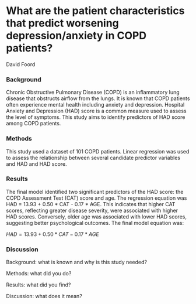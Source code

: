 # What are the patient characteristics that predict worsening depression/anxiety in COPD patients? 

David Foord

### Background
Chronic Obstructive Pulmonary Disease (COPD) is an inflammatory lung disease
that obstructs airflow from the lungs. It is known that COPD patients often
experience mental health including anxiety and depression. Hospital 
Anxiety and Depression (HAD) score is a common measure used to assess the
level of symptoms. This study aims to identify predictors of HAD score among 
COPD patients.

### Methods

This study used a dataset of 101 COPD patients. Linear regression was used to
assess the relationship between several candidate predictor variables and HAD 
and HAD score.

### Results

The final model identified two significant predictors of the HAD score: the COPD
Assessment Test (CAT) score and age. The regression equation was HAD = 13.93 +
0.50 * CAT - 0.17 * AGE. This indicates that higher CAT scores, reflecting
greater disease severity, were associated with higher HAD scores. Conversely,
older age was associated with lower HAD scores, suggesting better psychological
outcomes. The final model equation was:

$HAD = 13.93 + 0.50 * CAT - 0.17 * AGE$

### Discussion

Background: what is known and why is this study needed? 

Methods: what did you do? 

Results: what did you find? 

Discussion: what does it mean? 
 
 
 